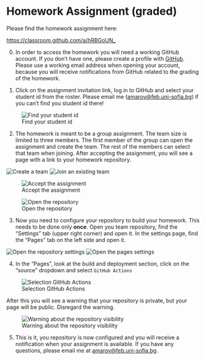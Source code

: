 # Homework Assignment (graded) {.unnumbered}

Please find the homework assignment here:

<https://classroom.github.com/a/hRBGoUN_>


0. In order to access the homework you will need a working GitHub account. If you don't have one, please create a profile with [GitHub](https://github.com/signup). Please use a working email address when opening your account, because you will receive notifications from GitHub related to the grading of the homework.

1. Click on the assignment invitation link, log in to GitHub and select your student id from the roster. Please email me ([amarov\@feb.uni-sofia.bg](mailto:amarov@feb.uni-sofia.bg)) if you can't find you student id there!

![Find your student id](figures/hw/01-Join-Assignment.png)

2. The homework is meant to be a group assignment. The team size is limited to three members. The first member of the group can open the assignment and create the team. The rest of the members can select that team when joining.
After accepting the assignment, you will see a page with a link to your homework repository.

![Create a team](figures/hw/02-Create-Team.png)
![Join an existing team](figures/hw/02a-Join-Team.png)

![Accept the assignment](figures/hw/03-Accept-Assignment.png)

![Open the repository](figures/hw/05-Open-Repo.png)

3. Now you need to configure your repository to build your homework. This needs to be done only **once**. Open you team repository, find the "Settings" tab (upper right corner) and open it. In the settings page, find the "Pages" tab on the left side and open it.

![Open the repository settings](figures/hw/06-Repo-Settings.png)
![Open the pages settings](figures/hw/07-Pages-Settings.png)

4. In the "Pages", look at the build and deployment section, click 
on the "source" dropdown and select `GitHub Actions`

![Selection GitHub Actions](figures/hw/08-Deploy-from-Actions.png)

After this you will see a warning that your repository is private, but your page will be public. Disregard the warning.

![Warning about the repository visibility](figures/hw/09-After-Changing-Deployment.png)

5. This is it, you repository is now configured and you will receive 
a notification when your assignment is available. If you have any questions, please email me at [amarov\@feb.uni-sofia.bg](mailto:amarov\@feb.uni-sofia.bg).
